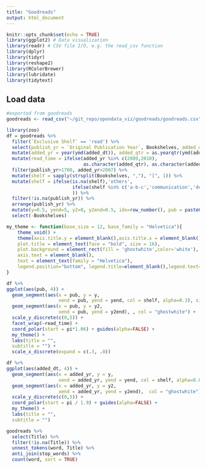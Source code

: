 ```yaml
---
title: "Goodreads"
output: html_document
---
```


```r
knitr::opts_chunk$set(echo = TRUE)
library(ggplot2) # Data visualization
library(readr) # CSV file I/O, e.g. the read_csv function
library(dplyr)
library(tidyr)
library(reshape2)
library(RColorBrewer)
library(lubridate)
library(tidytext)
```

## Load data

```r
#exported from goodreads
goodreads <- read_csv("~/git_repo/opendata_viz/goodreads/goodreads.csv")
```

```r
library(zoo)
df = goodreads %>%
  filter(`Exclusive Shelf` == 'read') %>%
  select(publish_yr = `Original Publication Year`, Bookshelves, added_dt = `Date Added`) %>%
  mutate(added_yr = year(ymd(added_dt)), added_qtr = as.yearqtr(ymd(added_dt))) %>% 
  mutate(read_time = ifelse(added_yr %in% c(2009,2010), 
                            as.character(added_qtr), as.character(added_yr))) %>% 
  filter(publish_yr>1700, added_yr>2007) %>% 
  mutate(shelf = sapply(strsplit(Bookshelves, ","), "[", 1)) %>%
  mutate(shelf = ifelse(is.na(shelf),'others',
                        ifelse(shelf %in% c('a-b-c','communication','design','career'),'art/biz/comms',shelf)
                        )) %>%
  filter(!is.na(publish_yr)) %>% 
  arrange(publish_yr) %>% 
  mutate(y=0.5, yend=5, y2=0, y2end=0.5, idx=row_number(), pub = paste0(publish_yr, idx)) %>%
  select(-Bookshelves)

```

```r
my_theme <- function(base_size = 12, base_family = "Helvetica"){
    theme_void() +
    theme(axis.title.y = element_blank(),axis.title.x = element_blank(),
    plot.title = element_text(face = "bold", size = 16),
    plot.background = element_rect(fill = 'ghostwhite',color='white'),
    axis.text = element_blank(),
    text = element_text(family = "Helvetica"),
    legend.position="bottom", legend.title=element_blank(),legend.text=element_text(size=6))
}
```


```r
df %>% 
ggplot(aes(pub, 4)) +
  geom_segment(aes(x = pub, y = y, 
                   xend = pub, yend = yend, col = shelf, alpha=0.3), size=0.5) + 
  geom_segment(aes(x = pub, y = y2, 
                   xend = pub, yend = y2end), , col = "ghostwhite") + 
  scale_y_discrete(c(0,5)) + 
  facet_wrap(~read_time) + 
  coord_polar(start = pi*1.06) + guides(alpha=FALSE) +
  my_theme() +
  labs(title = "",
  subtitle = "") +
  scale_x_discrete(expand = c(.3, .0))

```

```r
df %>%
ggplot(aes(added_dt, 4)) +
  geom_segment(aes(x = added_yr, y = y, 
                   xend = added_yr, yend = yend, col = shelf, alpha=0.8), size=0.5) + 
  geom_segment(aes(x = added_yr, y = y2, 
                   xend = added_yr, yend = y2end),  col = "ghostwhite") + 
  scale_y_discrete(c(0,5)) +
  coord_polar(start = pi / 1.9) + guides(alpha=FALSE) +
  my_theme() +
  labs(title = "",
  subtitle = "")
```

```r
goodreads %>%
  select(Title) %>%
  filter(!is.na(Title)) %>%
  unnest_tokens(word, Title) %>%
  anti_join(stop_words) %>%
  count(word, sort = TRUE)
```

